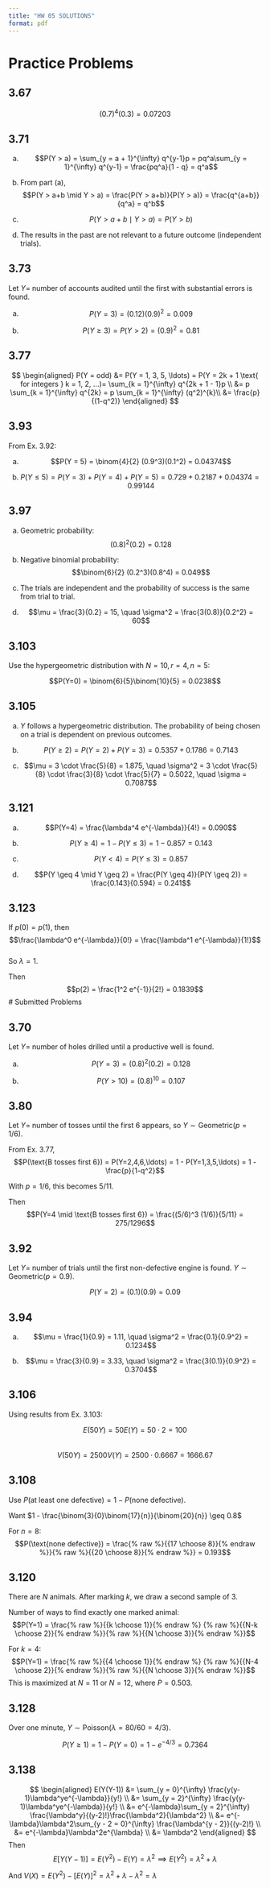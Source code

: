 ```yaml
---
title: "HW 05 SOLUTIONS"
format: pdf
---
```


# Practice Problems

## 3.67
$$(0.7)^4 (0.3) = 0.07203$$

## 3.71
(a)
$$P(Y > a) = \sum_{y = a + 1}^{\infty} q^{y-1}p = pq^a\sum_{y = 1}^{\infty} q^{y-1} = \frac{pq^a}{1 - q} = q^a$$

(b) From part (a),
$$P(Y > a+b \mid Y > a) = \frac{P(Y > a+b)}{P(Y > a)} = \frac{q^{a+b}}{q^a} = q^b$$

(b)   
$$P(Y > a+b \mid Y > a) = P(Y > b)$$

(c) The results in the past are not relevant to a future outcome (independent trials).

## 3.73
Let $Y =$ number of accounts audited until the first with substantial errors is found.  

(a)  
$$P(Y = 3) = (0.12)(0.9)^2 = 0.009$$

(b)  
$$P(Y \geq 3) = P(Y > 2) = (0.9)^2 = 0.81$$

## 3.77
$$
\begin{aligned}
P(Y = odd) &= P(Y = 1, 3, 5, \ldots) = P(Y = 2k + 1 \text{ for integers } k = 1, 2, ...)= \sum_{k = 1}^{\infty} q^{2k + 1 - 1}p \\
&= p \sum_{k = 1}^{\infty} q^{2k} = p \sum_{k = 1}^{\infty} (q^2)^{k}\\
&= \frac{p}{(1-q^2)}
\end{aligned}
$$


## 3.93
From Ex. 3.92:  

(a)  
$$P(Y = 5) = \binom{4}{2} (0.9^3)(0.1^2) = 0.04374$$

(b)  
$$P(Y \leq 5) = P(Y=3) + P(Y=4) + P(Y=5) = 0.729 + 0.2187 + 0.04374 = 0.99144$$

## 3.97
(a) Geometric probability:  
$$(0.8)^2 (0.2) = 0.128$$

(b) Negative binomial probability:  
$$\binom{6}{2} (0.2^3)(0.8^4) = 0.049$$

(c) The trials are independent and the probability of success is the same from trial to trial.  

(d)  
$$\mu = \frac{3}{0.2} = 15, \quad \sigma^2 = \frac{3(0.8)}{0.2^2} = 60$$

## 3.103
Use the hypergeometric distribution with $N=10, r=4, n=5$:  

$$P(Y=0) = \binom{6}{5}\binom{10}{5} = 0.0238$$

## 3.105
(a) $Y$ follows a hypergeometric distribution. The probability of being chosen on a trial is dependent on previous outcomes.  

(b)  
$$P(Y \geq 2) = P(Y=2) + P(Y=3) = 0.5357 + 0.1786 = 0.7143$$

(c)  
$$\mu = 3 \cdot \frac{5}{8} = 1.875, \quad \sigma^2 = 3 \cdot \frac{5}{8} \cdot \frac{3}{8} \cdot \frac{5}{7} = 0.5022, \quad \sigma = 0.7087$$

## 3.121
(a)  
$$P(Y=4) = \frac{\lambda^4 e^{-\lambda}}{4!} = 0.090$$

(b)  
$$P(Y \geq 4) = 1 - P(Y \leq 3) = 1 - 0.857 = 0.143$$

(c)  
$$P(Y < 4) = P(Y \leq 3) = 0.857$$

(d)  
$$P(Y \geq 4 \mid Y \geq 2) = \frac{P(Y \geq 4)}{P(Y \geq 2)} = \frac{0.143}{0.594} = 0.241$$

## 3.123
If $p(0) = p(1)$, then  
$$\frac{\lambda^0 e^{-\lambda}}{0!} = \frac{\lambda^1 e^{-\lambda}}{1!}$$  
So $\lambda = 1$.  

Then  
$$p(2) = \frac{1^2 e^{-1}}{2!} = 0.1839$$
# Submitted Problems 

## 3.70 
Let $Y =$ number of holes drilled until a productive well is found.   

(a)   
$$P(Y=3) = (0.8)^2 (0.2) = 0.128$$ 

(b)   
$$P(Y > 10) = (0.8)^{10} = 0.107$$ 

## 3.80 
Let $Y =$ number of tosses until the first 6 appears, so $Y \sim \text{Geometric}(p=1/6)$.   

From Ex. 3.77,   
$$P(\text{B tosses first 6}) = P(Y=2,4,6,\ldots) = 1 - P(Y=1,3,5,\ldots) = 1 - \frac{p}{1-q^2}$$   

With $p=1/6$, this becomes $5/11$.   

Then   
$$P(Y=4 \mid \text{B tosses first 6}) = \frac{(5/6)^3 (1/6)}{5/11} = 275/1296$$ 

## 3.92 
Let $Y =$ number of trials until the first non-defective engine is found. $Y \sim \text{Geometric}(p=0.9)$.   

$$P(Y=2) = (0.1)(0.9) = 0.09$$ 

## 3.94 
(a)   
$$\mu = \frac{1}{0.9} = 1.11, \quad \sigma^2 = \frac{0.1}{0.9^2} = 0.1234$$   

(b)   
$$\mu = \frac{3}{0.9} = 3.33, \quad \sigma^2 = \frac{3(0.1)}{0.9^2} = 0.3704$$ 

## 3.106 
Using results from Ex. 3.103:   

$$E(50Y) = 50E(Y) = 50 \cdot 2 = 100$$   
$$V(50Y) = 2500V(Y) = 2500 \cdot 0.6667 = 1666.67$$ 

## 3.108 
Use $P(\text{at least one defective}) = 1 - P(\text{none defective})$.   

Want $1 - \frac{\binom{3}{0}\binom{17}{n}}{\binom{20}{n}} \geq 0.8$ 

For $n=8$:   
$$P(\text{none defective}) = \frac{% raw %}{{17 \choose 8}}{% endraw %}}{% raw %}{{20 \choose 8}}{% endraw %}} = 0.193$$ 

## 3.120 
There are $N$ animals. After marking $k$, we draw a second sample of 3.   

Number of ways to find exactly one marked animal:   
$$P(Y=1) = \frac{% raw %}{{k \choose 1}}{% endraw %} {% raw %}{{N-k \choose 2}}{% endraw %}}{% raw %}{{N \choose 3}}{% endraw %}}$$   

For $k=4$:   
$$P(Y=1) = \frac{% raw %}{{4 \choose 1}}{% endraw %} {% raw %}{{N-4 \choose 2}}{% endraw %}}{% raw %}{{N \choose 3}}{% endraw %}}$$ 
This is maximized at $N=11$ or $N=12$, where $P=0.503$. 

## 3.128 
Over one minute, $Y \sim \text{Poisson}(\lambda = 80/60 = 4/3)$.   

$$P(Y \geq 1) = 1 - P(Y=0) = 1 - e^{-4/3} = 0.7364$$ 

## 3.138 
$$ 
\begin{aligned} 
E(Y(Y-1)) &= \sum_{y = 0}^{\infty} \frac{y(y-1)\lambda^ye^{-\lambda}}{y!} \\ 
&= \sum_{y = 2}^{\infty} \frac{y(y-1)\lambda^ye^{-\lambda}}{y!} \\ 
&= e^{-\lambda}\sum_{y = 2}^{\infty} \frac{\lambda^y}{(y-2)!}\frac{\lambda^2}{\lambda^2} \\ 
&= e^{-\lambda}\lambda^2\sum_{y - 2 = 0}^{\infty} \frac{\lambda^{y - 2}}{(y-2)!} \\ 
&= e^{-\lambda}\lambda^2e^{\lambda} \\ 
&= \lambda^2 
\end{aligned} 
$$ 
Then   
$$E[Y(Y-1)] = E(Y^2) - E(Y) = \lambda^2 \implies E(Y^2) = \lambda^2 + \lambda$$ 

And $V(X) = E(Y^2) - [E(Y)]^2 = \lambda^2 + \lambda - \lambda^2 = \lambda$ 
